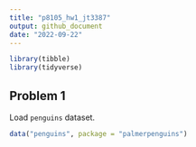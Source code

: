 ```yaml
---
title: "p8105_hw1_jt3387"
output: github_document
date: "2022-09-22"
---
```


```r
library(tibble)
library(tidyverse)
```

## Problem 1

Load `penguins` dataset.

```r
data("penguins", package = "palmerpenguins")
```
